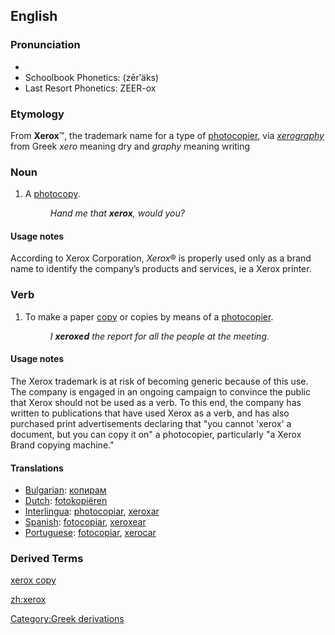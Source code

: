 {{see|Xerox}}
==English==

===Pronunciation===
*{{IPA|/ˈziɹ.ɑks/}}
*Schoolbook Phonetics: (zērʹäks)
*Last Resort Phonetics: ZEER-ox

===Etymology===
From '''Xerox'''&#8482;, the trademark name for a type of [[photocopier]], via ''[[xerography]]'' from Greek ''xero'' meaning dry and ''graphy'' meaning writing

===Noun===
{{en-noun|es}}

#{{slang}} A [[photocopy]].
#: ''Hand me that '''xerox''', would you?''

====Usage notes====
According to Xerox Corporation, ''Xerox''&reg; is properly used only as a brand name to identify the company’s products and services, ie a Xerox printer.

===Verb===
{{en-verb|xerox|es}}

#{{slang}} To make a paper [[copy]] or copies by means of a [[photocopier]].
#:''I '''xeroxed''' the report for all the people at the meeting''.

====Usage notes====
The Xerox trademark is at risk of becoming generic because of this use. The company is engaged in an ongoing campaign to convince the public that Xerox should not be used as a verb. To this end, the company has written to publications that have used Xerox as a verb, and has also purchased print advertisements declaring that "you cannot 'xerox' a document, but you can copy it on" a photocopier, particularly "a Xerox Brand copying machine." 

====Translations====
*[[Bulgarian]]: [[копирам]]
*[[Dutch]]: [[fotokopiëren]]
*[[Interlingua]]: [[photocopiar]], [[xeroxar]]
*[[Spanish]]: [[fotocopiar]], [[xeroxear]]
*[[Portuguese]]: [[fotocopiar]], [[xerocar]]
[[Category:Greek derivations]]

===Derived Terms===
[[xerox copy]]

[[zh:xerox]]